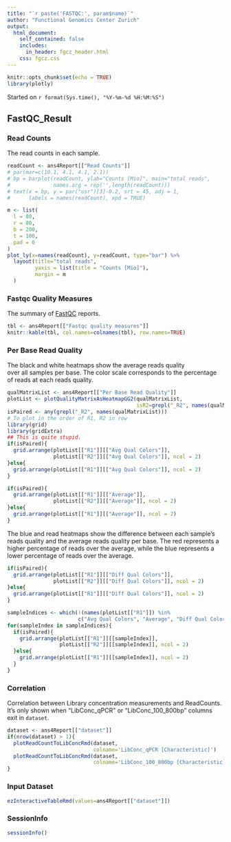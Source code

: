 ```yaml
---
title: "`r paste('FASTQC:', param$name)`"
author: "Functional Genomics Center Zurich"
output: 
  html_document:
    self_contained: false
    includes:
      in_header: fgcz_header.html
    css: fgcz.css
---
```


```r
knitr::opts_chunk$set(echo = TRUE)
library(plotly)
```
Started on `r format(Sys.time(), "%Y-%m-%d %H:%M:%S")`

## FastQC_Result {.tabset}

### Read Counts
The read counts in each sample.

```r
readCount <- ans4Report[["Read Counts"]]
# par(mar=c(10.1, 4.1, 4.1, 2.1))
# bp = barplot(readCount, ylab="Counts [Mio]", main="total reads", 
#              names.arg = rep('',length(readCount)))
# text(x = bp, y = par("usr")[3]-0.2, srt = 45, adj = 1, 
#      labels = names(readCount), xpd = TRUE)
```

```r
m <- list(
  l = 80,
  r = 80,
  b = 200,
  t = 100,
  pad = 0
)
plot_ly(x=names(readCount), y=readCount, type="bar") %>%
  layout(title="total reads",
         yaxis = list(title = "Counts [Mio]"),
         margin = m
  )
```

### Fastqc Quality Measures
The summary of [FastQC](https://www.bioinformatics.babraham.ac.uk/projects/fastqc/) reports.

```r
tbl <- ans4Report[["Fastqc quality measures"]]
knitr::kable(tbl, col.names=colnames(tbl), row.names=TRUE)
```

### Per Base Read Quality
The black and white heatmaps show the average reads quality  
over all samples per base.
The color scale corresponds to the percentage of reads at each reads quality.

```r
qualMatrixList <- ans4Report[["Per Base Read Quality"]]
plotList <- plotQualityMatrixAsHeatmapGG2(qualMatrixList, 
                                          isR2=grepl("_R2", names(qualMatrixList)))
isPaired <- any(grepl("_R2", names(qualMatrixList)))
# To plot in the order of R1, R2 in row
library(grid)
library(gridExtra)
## This is quite stupid.
if(isPaired){
  grid.arrange(plotList[["R1"]][["Avg Qual Colors"]],
               plotList[["R2"]][["Avg Qual Colors"]], ncol = 2)
}else{
  grid.arrange(plotList[["R1"]][["Avg Qual Colors"]], ncol = 2)
}
```

```r
if(isPaired){
  grid.arrange(plotList[["R1"]][["Average"]],
               plotList[["R2"]][["Average"]], ncol = 2)
}else{
  grid.arrange(plotList[["R1"]][["Average"]], ncol = 2)
}
```

The blue and read heatmaps show the difference between each sample's reads quality
and the average reads quality per base.
The red represents a higher percentage of reads over the average, 
while the blue represents a lower percentage of reads over the average.

```r
if(isPaired){
  grid.arrange(plotList[["R1"]][["Diff Qual Colors"]],
               plotList[["R2"]][["Diff Qual Colors"]], ncol = 2)
}else{
  grid.arrange(plotList[["R1"]][["Diff Qual Colors"]], ncol = 2)
}
```

```r
sampleIndices <- which(!(names(plotList[["R1"]]) %in%
                       c("Avg Qual Colors", "Average", "Diff Qual Colors")))
for(sampleIndex in sampleIndices){
  if(isPaired){
    grid.arrange(plotList[["R1"]][[sampleIndex]],
                 plotList[["R2"]][[sampleIndex]], ncol = 2)
  }else{
    grid.arrange(plotList[["R1"]][[sampleIndex]], ncol = 2)
  }
}
```

### Correlation
Correlation between Library concentration measurements and ReadCounts.
It's only shown when "LibConc_qPCR" or "LibConc_100_800bp" columns exit in `dataset`.

```r
dataset <- ans4Report[["dataset"]]
if(nrow(dataset) > 1){
  plotReadCountToLibConcRmd(dataset,
                            colname='LibConc_qPCR [Characteristic]')
  plotReadCountToLibConcRmd(dataset,
                            colname='LibConc_100_800bp [Characteristic]')
}
```

### Input Dataset
```r
ezInteractiveTableRmd(values=ans4Report[["dataset"]])
```

### SessionInfo
```r
sessionInfo()
```

